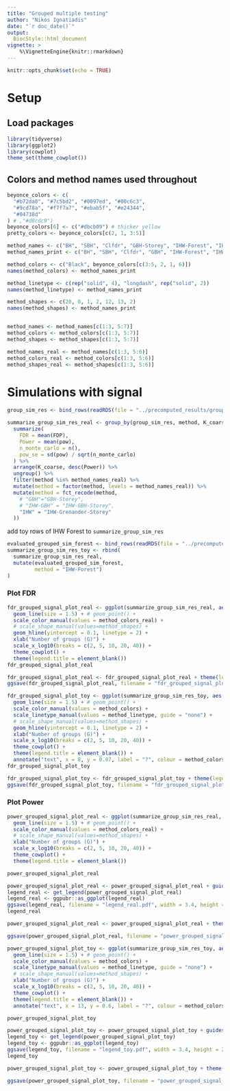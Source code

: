 ```yaml
---
title: "Grouped multiple testing"
author: "Nikos Ignatiadis"
date: "`r doc_date()`"
output:
  BiocStyle::html_document
vignette: >
    %\VignetteEngine{knitr::rmarkdown}
---
```


```r
knitr::opts_chunk$set(echo = TRUE)
```

# Setup

## Load packages

```r
library(tidyverse)
library(ggplot2)
library(cowplot)
theme_set(theme_cowplot())
```

## Colors and method names used throughout 

```r
beyonce_colors <- c(
  "#b72da0", "#7c5bd2", "#0097ed", "#00c6c3",
  "#9cd78a", "#f7f7a7", "#ebab5f", "#e24344",
  "#04738d"
) # ,"#d8cdc9")
beyonce_colors[6] <- c("#dbcb09") # thicker yellow
pretty_colors <- beyonce_colors[c(2, 1, 3:5)]

method_names <- c("BH", "SBH", "Clfdr", "GBH-Storey", "IHW-Forest", "IHW-Grenander-Storey", "SABHA")
method_names_print <- c("BH", "SBH", "Clfdr", "GBH", "IHW-Forest", "IHW", "SABHA")

method_colors <- c("Black", beyonce_colors[c(3:5, 2, 1, 6)])
names(method_colors) <- method_names_print

method_linetype <- c(rep("solid", 4), "longdash", rep("solid", 2))
names(method_linetype) <- method_names_print

method_shapes <- c(20, 0, 1, 2, 12, 13, 2)
names(method_shapes) <- method_names_print


method_names <- method_names[c(1:3, 5:7)]
method_colors <- method_colors[c(1:3, 5:7)]
method_shapes <- method_shapes[c(1:3, 5:7)]

method_names_real <- method_names[c(1:3, 5:6)]
method_colors_real <- method_colors[c(1:3, 5:6)]
method_shapes_real <- method_shapes[c(1:3, 5:6)]
```

# Simulations with signal

```r
group_sim_res <- bind_rows(readRDS(file = "../precomputed_results/grouped_simulations_signal.Rds"))
```

```r
summarize_group_sim_res_real <- group_by(group_sim_res, method, K_coarse) %>%
  summarize(
    FDR = mean(FDP),
    Power = mean(pow),
    n_monte_carlo = n(),
    pow_se = sd(pow) / sqrt(n_monte_carlo)
  ) %>%
  arrange(K_coarse, desc(Power)) %>%
  ungroup() %>%
  filter(method %in% method_names_real) %>%
  mutate(method = factor(method, levels = method_names_real)) %>%
  mutate(method = fct_recode(method,
    # "GBH"="GBH-Storey",
    # "IHW-GBH" = "IHW-GBH-Storey",
    "IHW" = "IHW-Grenander-Storey"
  ))
```
add toy rows of IHW Forest to `summarize_group_sim_res`
```r
evaluated_grouped_sim_forest <- bind_rows(readRDS(file = "../precomputed_results/evaluated_grouped_sim_forest.Rds"))
summarize_group_sim_res_toy <- rbind(
  summarize_group_sim_res_real,
  mutate(evaluated_grouped_sim_forest,
         method = "IHW-Forest")
)
```

### Plot FDR

```r
fdr_grouped_signal_plot_real <- ggplot(summarize_group_sim_res_real, aes(x = K_coarse, y = FDR, col = method)) + # shape=method,
  geom_line(size = 1.5) + # geom_point() +
  scale_color_manual(values = method_colors_real) +
  # scale_shape_manual(values=method_shapes) +
  geom_hline(yintercept = 0.1, linetype = 2) +
  xlab("Number of groups (G)") +
  scale_x_log10(breaks = c(2, 5, 10, 20, 40)) +
  theme_cowplot() +
  theme(legend.title = element_blank())
fdr_grouped_signal_plot_real
```

```r
fdr_grouped_signal_plot_real <- fdr_grouped_signal_plot_real + theme(legend.position = "none")
ggsave(fdr_grouped_signal_plot_real, filename = "fdr_grouped_signal_plot_real.pdf", width = 3.4, height = 2.8)
```

```r
fdr_grouped_signal_plot_toy <- ggplot(summarize_group_sim_res_toy, aes(x = K_coarse, y = FDR, col = method, linetype = method)) + # shape=method,
  geom_line(size = 1.5) + # geom_point() +
  scale_color_manual(values = method_colors) +
  scale_linetype_manual(values = method_linetype, guide = "none") +
  # scale_shape_manual(values=method_shapes) +
  geom_hline(yintercept = 0.1, linetype = 2) +
  xlab("Number of groups (G)") +
  scale_x_log10(breaks = c(2, 5, 10, 20, 40)) +
  theme_cowplot() +
  theme(legend.title = element_blank()) +
  annotate("text", x = 8, y = 0.07, label = "?", colour = method_colors["IHW-Forest"], size = 15)
fdr_grouped_signal_plot_toy
```

```r
fdr_grouped_signal_plot_toy <- fdr_grouped_signal_plot_toy + theme(legend.position = "none")
ggsave(fdr_grouped_signal_plot_toy, filename = "fdr_grouped_signal_plot_toy.pdf", width = 3.4, height = 2.8)
```

### Plot Power

```r
power_grouped_signal_plot_real <- ggplot(summarize_group_sim_res_real, aes(x = K_coarse, y = Power, col = method)) + # shape=method,
  geom_line(size = 1.5) + # geom_point() +
  scale_color_manual(values = method_colors_real) +
  # scale_shape_manual(values=method_shapes) +
  xlab("Number of groups (G)") +
  scale_x_log10(breaks = c(2, 5, 10, 20, 40)) +
  theme_cowplot() +
  theme(legend.title = element_blank())

power_grouped_signal_plot_real
```

```r
power_grouped_signal_plot_real <- power_grouped_signal_plot_real + guides(colour = guide_legend(nrow = 2))
legend_real <- get_legend(power_grouped_signal_plot_real)
legend_real <- ggpubr::as_ggplot(legend_real)
ggsave(legend_real, filename = "legend_real.pdf", width = 3.4, height = 2.8)
legend_real
```

```r
power_grouped_signal_plot_real <- power_grouped_signal_plot_real + theme(legend.position = "none")

ggsave(power_grouped_signal_plot_real, filename = "power_grouped_signal_plot_real.pdf", width = 3.4, height = 2.8) # width=5.6,height=2.8)
```

```r
power_grouped_signal_plot_toy <- ggplot(summarize_group_sim_res_toy, aes(x = K_coarse, y = Power, col = method, linetype = method)) + # shape=method,
  geom_line(size = 1.5) + # geom_point() +
  scale_color_manual(values = method_colors) +
  scale_linetype_manual(values = method_linetype, guide = "none") +
  # scale_shape_manual(values=method_shapes) +
  xlab("Number of groups (G)") +
  scale_x_log10(breaks = c(2, 5, 10, 20, 40)) +
  theme_cowplot() +
  theme(legend.title = element_blank()) +
  annotate("text", x = 13, y = 0.6, label = "?", colour = method_colors["IHW-Forest"], size = 15)

power_grouped_signal_plot_toy
``` 

```r
power_grouped_signal_plot_toy <- power_grouped_signal_plot_toy + guides(colour = guide_legend(nrow = 2))
legend_toy <- get_legend(power_grouped_signal_plot_toy)
legend_toy <- ggpubr::as_ggplot(legend_toy)
ggsave(legend_toy, filename = "legend_toy.pdf", width = 3.4, height = 2.8)
legend_toy
```

```r
power_grouped_signal_plot_toy <- power_grouped_signal_plot_toy + theme(legend.position = "none")

ggsave(power_grouped_signal_plot_toy, filename = "power_grouped_signal_plot_toy.pdf", width = 3.4, height = 2.8) # width=5.6,height=2.8)
```
